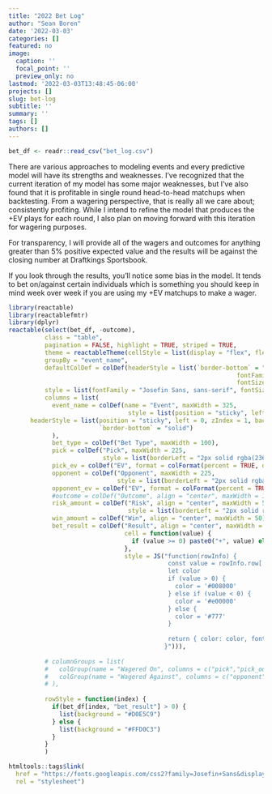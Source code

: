 ```yaml
---
title: "2022 Bet Log"
author: "Sean Boren"
date: '2022-03-03'
categories: []
featured: no
image:
  caption: ''
  focal_point: ''
  preview_only: no
lastmod: '2022-03-03T13:48:45-06:00'
projects: []
slug: bet-log
subtitle: ''
summary: ''
tags: []
authors: []
---
```



```r
bet_df <- readr::read_csv("bet_log.csv")
```

There are various approaches to modeling events and every predictive model will have its strengths 
and weaknesses. I've recognized that the current iteration of my model has some major weaknesses, 
but I've also found that it is profitable in single round head-to-head matchups when backtesting. 
From a wagering perspective, that is really all we care about; consistently profiting. 
While I intend to refine the model that produces the +EV plays for each round, I also plan on 
moving forward with this iteration for wagering purposes. 

For transparency, I will provide all of the wagers and outcomes for anything greater than 5% 
positive expected value and the results will be against the closing number at Draftkings Sportsbook.

If you look through the results, you'll notice some bias in the model. It tends to bet on/against 
certain individuals which is something you should keep in mind week over week if you are using 
my +EV matchups to make a wager. 


<div align="center">

```r
library(reactable)
library(reactablefmtr)
library(dplyr)
reactable(select(bet_df, -outcome), 
          class = "table",
          pagination = FALSE, highlight = TRUE, striped = TRUE, 
          theme = reactableTheme(cellStyle = list(display = "flex", flexDirection = "column", justifyContent = "center")),
          groupBy = "event_name",
          defaultColDef = colDef(headerStyle = list(`border-bottom` = "solid", 
                                                               fontFamily = "Josefin Sans, sans-serif",
                                                               fontSize = "14px")),
          style = list(fontFamily = "Josefin Sans, sans-serif", fontSize = "12px", maxWidth = 1225),
          columns = list(
            event_name = colDef(name = "Event", maxWidth = 325, 
                                 style = list(position = "sticky", left = 0, zIndex = 1),
      headerStyle = list(position = "sticky", left = 0, zIndex = 1, background = "#fff",
                         `border-bottom` = "solid")
            ),
            bet_type = colDef("Bet Type", maxWidth = 100),
            pick = colDef("Pick", maxWidth = 225, 
                          style = list(borderLeft = "2px solid rgba(236, 236, 236, 1)")),
            pick_ev = colDef("EV", format = colFormat(percent = TRUE, digits = 1), maxWidth = 75),
            opponent = colDef("Opponent", maxWidth = 225,
                              style = list(borderLeft = "2px solid rgba(236, 236, 236, 1)")),
            opponent_ev = colDef("EV", format = colFormat(percent = TRUE, digits = 1), align = "center", maxWidth = 75),
            #outcome = colDef("Outcome", align = "center", maxWidth = 100),
            risk_amount = colDef("Risk", align = "center", maxWidth = 50,
                                 style = list(borderLeft = "2px solid rgba(236, 236, 236, 1)")),
            win_amount = colDef("Win", align = "center", maxWidth = 50),
            bet_result = colDef("Result", align = "center", maxWidth = 60, aggregate = "sum",
                                cell = function(value) {
                                  if (value >= 0) paste0("+", value) else value
                                },
                                style = JS("function(rowInfo) {
                                            const value = rowInfo.row['bet_result']
                                            let color
                                            if (value > 0) {
                                              color = '#008000'
                                            } else if (value < 0) {
                                              color = '#e00000'
                                            } else {
                                              color = '#777'
                                            }
                                            
                                            return { color: color, fontWeight: 'bold' }
                                           }"))),
          
          # columnGroups = list(
          #   colGroup(name = "Wagered On", columns = c("pick","pick_odds","pick_ev")),
          #   colGroup(name = "Wagered Against", columns = c("opponent","opponent_odds","opponent_ev"))
          # ),
          
          rowStyle = function(index) {
            if(bet_df[index, "bet_result"] > 0) {
              list(background = "#D0E5C9")
            } else {
              list(background = "#FFD0C3")
            }
          }
          )

htmltools::tags$link(
  href = "https://fonts.googleapis.com/css2?family=Josefin+Sans&display=swap", 
  rel = "stylesheet")

```
</div>



